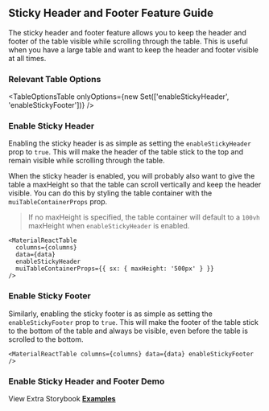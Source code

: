 
<Head>
  <title>
    Sticky Header/Footer Feature Guide - Material React Table V2 Docs
  </title>
  <meta
    name="description"
    content="How to use and customize the sticky header feature in Material React Table"
  />
</Head>

## Sticky Header and Footer Feature Guide

The sticky header and footer feature allows you to keep the header and footer of the table visible while scrolling through the table. This is useful when you have a large table and want to keep the header and footer visible at all times.

### Relevant Table Options

<TableOptionsTable
  onlyOptions={new Set(['enableStickyHeader', 'enableStickyFooter'])}
/>

### Enable Sticky Header

Enabling the sticky header is as simple as setting the `enableStickyHeader` prop to `true`. This will make the header of the table stick to the top and remain visible while scrolling through the table.

When the sticky header is enabled, you will probably also want to give the table a maxHeight so that the table can scroll vertically and keep the header visible. You can do this by styling the table container with the `muiTableContainerProps` prop.

> If no maxHeight is specified, the table container will default to a `100vh` maxHeight when `enableStickyHeader` is enabled.

```tsx
<MaterialReactTable
  columns={columns}
  data={data}
  enableStickyHeader
  muiTableContainerProps={{ sx: { maxHeight: '500px' } }}
/>
```

### Enable Sticky Footer

Similarly, enabling the sticky footer is as simple as setting the `enableStickyFooter` prop to `true`. This will make the footer of the table stick to the bottom of the table and always be visible, even before the table is scrolled to the bottom.

```tsx
<MaterialReactTable columns={columns} data={data} enableStickyFooter />
```

### Enable Sticky Header and Footer Demo

<EnableExample />

View Extra Storybook **[Examples](https://www.material-react-table.dev/?path=/story/styling-sticky-header-examples)**

